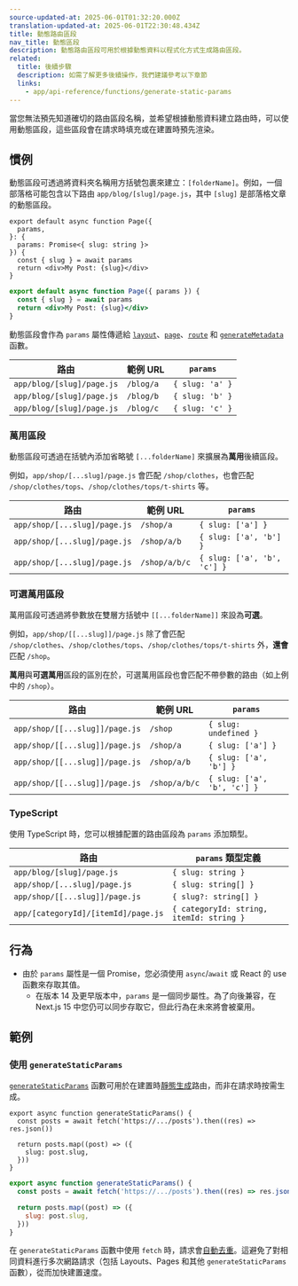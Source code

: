 ```yaml
---
source-updated-at: 2025-06-01T01:32:20.000Z
translation-updated-at: 2025-06-01T22:30:48.434Z
title: 動態路由區段
nav_title: 動態區段
description: 動態路由區段可用於根據動態資料以程式化方式生成路由區段。
related:
  title: 後續步驟
  description: 如需了解更多後續操作，我們建議參考以下章節
  links:
    - app/api-reference/functions/generate-static-params
---
```


當您無法預先知道確切的路由區段名稱，並希望根據動態資料建立路由時，可以使用動態區段，這些區段會在請求時填充或在建置時預先渲染。

## 慣例

動態區段可透過將資料夾名稱用方括號包裹來建立：`[folderName]`。例如，一個部落格可能包含以下路由 `app/blog/[slug]/page.js`，其中 `[slug]` 是部落格文章的動態區段。

```tsx filename="app/blog/[slug]/page.tsx" switcher
export default async function Page({
  params,
}: {
  params: Promise<{ slug: string }>
}) {
  const { slug } = await params
  return <div>My Post: {slug}</div>
}
```

```jsx filename="app/blog/[slug]/page.js" switcher
export default async function Page({ params }) {
  const { slug } = await params
  return <div>My Post: {slug}</div>
}
```

動態區段會作為 `params` 屬性傳遞給 [`layout`](/docs/app/api-reference/file-conventions/layout)、[`page`](/docs/app/api-reference/file-conventions/page)、[`route`](/docs/app/building-your-application/routing/route-handlers) 和 [`generateMetadata`](/docs/app/api-reference/functions/generate-metadata#generatemetadata-function) 函數。

| 路由                     | 範例 URL    | `params`        |
| ------------------------- | ----------- | --------------- |
| `app/blog/[slug]/page.js` | `/blog/a`   | `{ slug: 'a' }` |
| `app/blog/[slug]/page.js` | `/blog/b`   | `{ slug: 'b' }` |
| `app/blog/[slug]/page.js` | `/blog/c`   | `{ slug: 'c' }` |

### 萬用區段

動態區段可透過在括號內添加省略號 `[...folderName]` 來擴展為**萬用**後續區段。

例如，`app/shop/[...slug]/page.js` 會匹配 `/shop/clothes`，也會匹配 `/shop/clothes/tops`、`/shop/clothes/tops/t-shirts` 等。

| 路由                        | 範例 URL      | `params`                    |
| ---------------------------- | ------------- | --------------------------- |
| `app/shop/[...slug]/page.js` | `/shop/a`     | `{ slug: ['a'] }`           |
| `app/shop/[...slug]/page.js` | `/shop/a/b`   | `{ slug: ['a', 'b'] }`      |
| `app/shop/[...slug]/page.js` | `/shop/a/b/c` | `{ slug: ['a', 'b', 'c'] }` |

### 可選萬用區段

萬用區段可透過將參數放在雙層方括號中 `[[...folderName]]` 來設為**可選**。

例如，`app/shop/[[...slug]]/page.js` 除了會匹配 `/shop/clothes`、`/shop/clothes/tops`、`/shop/clothes/tops/t-shirts` 外，**還會**匹配 `/shop`。

**萬用**與**可選萬用**區段的區別在於，可選萬用區段也會匹配不帶參數的路由（如上例中的 `/shop`）。

| 路由                          | 範例 URL      | `params`                    |
| ------------------------------ | ------------- | --------------------------- |
| `app/shop/[[...slug]]/page.js` | `/shop`       | `{ slug: undefined }`       |
| `app/shop/[[...slug]]/page.js` | `/shop/a`     | `{ slug: ['a'] }`           |
| `app/shop/[[...slug]]/page.js` | `/shop/a/b`   | `{ slug: ['a', 'b'] }`      |
| `app/shop/[[...slug]]/page.js` | `/shop/a/b/c` | `{ slug: ['a', 'b', 'c'] }` |

### TypeScript

使用 TypeScript 時，您可以根據配置的路由區段為 `params` 添加類型。

| 路由                               | `params` 類型定義                 |
| ----------------------------------- | ---------------------------------------- |
| `app/blog/[slug]/page.js`           | `{ slug: string }`                       |
| `app/shop/[...slug]/page.js`        | `{ slug: string[] }`                     |
| `app/shop/[[...slug]]/page.js`      | `{ slug?: string[] }`                    |
| `app/[categoryId]/[itemId]/page.js` | `{ categoryId: string, itemId: string }` |

## 行為

- 由於 `params` 屬性是一個 Promise，您必須使用 `async`/`await` 或 React 的 use 函數來存取其值。
  - 在版本 14 及更早版本中，`params` 是一個同步屬性。為了向後兼容，在 Next.js 15 中您仍可以同步存取它，但此行為在未來將會被棄用。

## 範例

### 使用 `generateStaticParams`

[`generateStaticParams`](/docs/app/api-reference/functions/generate-static-params) 函數可用於在建置時[靜態生成](/docs/app/getting-started/partial-prerendering#static-rendering)路由，而非在請求時按需生成。

```tsx filename="app/blog/[slug]/page.tsx" switcher
export async function generateStaticParams() {
  const posts = await fetch('https://.../posts').then((res) => res.json())

  return posts.map((post) => ({
    slug: post.slug,
  }))
}
```

```jsx filename="app/blog/[slug]/page.js" switcher
export async function generateStaticParams() {
  const posts = await fetch('https://.../posts').then((res) => res.json())

  return posts.map((post) => ({
    slug: post.slug,
  }))
}
```

在 `generateStaticParams` 函數中使用 `fetch` 時，請求會[自動去重](/docs/app/deep-dive/caching#request-memoization)。這避免了對相同資料進行多次網路請求（包括 Layouts、Pages 和其他 `generateStaticParams` 函數），從而加快建置速度。